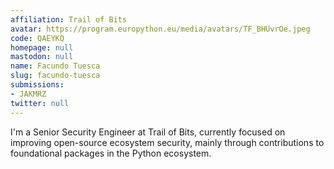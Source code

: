 ```yaml
---
affiliation: Trail of Bits
avatar: https://program.europython.eu/media/avatars/TF_BHUvrOe.jpeg
code: QAEYKQ
homepage: null
mastodon: null
name: Facundo Tuesca
slug: facundo-tuesca
submissions:
- JAKMRZ
twitter: null
---
```


I'm a Senior Security Engineer at Trail of Bits, currently focused on improving open-source ecosystem security, mainly through contributions to foundational packages in the Python ecosystem.
